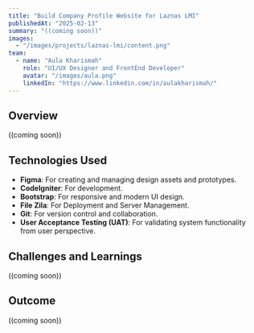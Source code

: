 ```yaml
---
title: "Build Company Profile Website for Laznas LMI"
publishedAt: "2025-02-13"
summary: "((coming soon))"
images:
  - "/images/projects/laznas-lmi/content.png"
team:
  - name: "Aula Kharismah"
    role: "UI/UX Designer and FrontEnd Developer"
    avatar: "/images/aula.png"
    linkedIn: "https://www.linkedin.com/in/aulakharismah/"
---
```


## Overview

((coming soon))

## Technologies Used

- **Figma**: For creating and managing design assets and prototypes.
- **CodeIgniter**: For development.
- **Bootstrap**: For responsive and modern UI design.
- **File Zila**: For Deployment and Server Management.
- **Git**: For version control and collaboration.
- **User Acceptance Testing (UAT)**: For validating system functionality from user perspective.

## Challenges and Learnings

((coming soon))

## Outcome

((coming soon))
